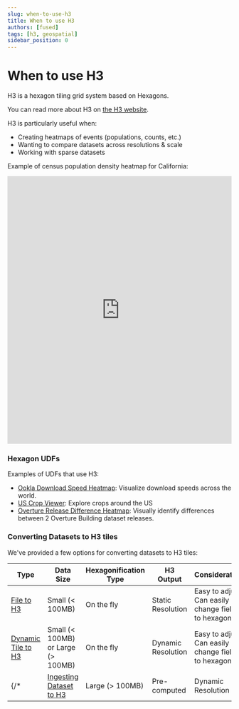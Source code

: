 ```yaml
---
slug: when-to-use-h3
title: When to use H3
authors: [fused]
tags: [h3, geospatial]
sidebar_position: 0
---
```


# When to use H3

H3 is a hexagon tiling grid system based on Hexagons.

You can read more about H3 on [the H3 website](https://h3geo.org/).

H3 is particularly useful when:
- Creating heatmaps of events (populations, counts, etc.)
- Wanting to compare datasets across resolutions & scale
- Working with sparse datasets

Example of census population density heatmap for California:

<iframe 
  src="https://www.fused.io/server/v1/realtime-shared/fsh_1P5dqTKyPeryNpoPslct0o/run/file"
  width="100%"
  height="600px"
  frameBorder="0"
  style={{borderRadius: '8px'}}
></iframe>


### Hexagon UDFs

Examples of UDFs that use H3:

- [Ookla Download Speed Heatmap](https://www.fused.io/workbench/catalog/Ookla_Download_Speeds-12a8bc7e-5baf-4eac-b695-a4434cff0554): Visualize download speeds across the world.
- [US Crop Viewer](https://www.fused.io/workbench/catalog/Hex_CDL_explorer-5b621c26-590d-4a11-b30c-d8d24ca16b3e): Explore crops around the US
- [Overture Release Difference Heatmap](https://www.fused.io/workbench/catalog/Overture_Hex_Diff-b513710b-bc22-4eb3-9c3e-78672927abb8): Visually identify differences between 2 Overture Building dataset releases. 

### Converting Datasets to H3 tiles

We've provided a few options for converting datasets to H3 tiles:

| Type | Data Size | Hexagonification Type | H3 Output | Consideration |
|------|-----------|----------------------|-----------|---------------|
| [File to H3](./file-to-h3) | Small (< 100MB) | On the fly | Static Resolution | Easy to adjust. Can easily change field to hexagonify |
| [Dynamic Tile to H3](./dynamic-tile-to-h3) | Small (< 100MB) or Large (> 100MB) | On the fly | Dynamic Resolution | Easy to adjust. Can easily change field to hexagonify |
{/* | [Ingesting Dataset to H3](./ingesting-dataset-to-h3) | Large (> 100MB) | Pre-computed | Dynamic Resolution | Requires deciding on which variable to hexagonify ahead of time | */}


